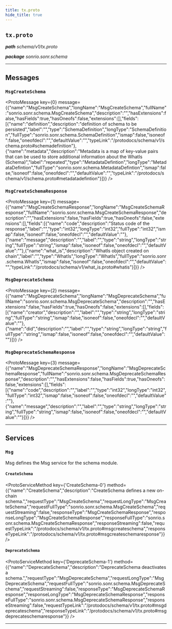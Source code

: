 ```yaml
---
title: tx.proto
hide_title: true
---
```



## `tx.proto`
_**path** schema/v1/tx.proto_

_**package** sonrio.sonr.schema_



---

## Messages


### `MsgCreateSchema`
<ProtoMessage key={0} message={{"name":"MsgCreateSchema","longName":"MsgCreateSchema","fullName":"sonrio.sonr.schema.MsgCreateSchema","description":"","hasExtensions":false,"hasFields":true,"hasOneofs":false,"extensions":[],"fields":[{"name":"definition","description":"definition of schema to be persisted","label":"","type":"SchemaDefinition","longType":"SchemaDefinition","fullType":"sonrio.sonr.schema.SchemaDefinition","ismap":false,"isoneof":false,"oneofdecl":"","defaultValue":"","typeLink":"/protodocs/schema/v1/schema.proto#schemadefinition"},{"name":"metadata","description":"Metadata is a map of key-value pairs that can be used to store additional information about the WhatIs (Schema)","label":"repeated","type":"MetadataDefintion","longType":"MetadataDefintion","fullType":"sonrio.sonr.schema.MetadataDefintion","ismap":false,"isoneof":false,"oneofdecl":"","defaultValue":"","typeLink":"/protodocs/schema/v1/schema.proto#metadatadefintion"}]}} />


### `MsgCreateSchemaResponse`
<ProtoMessage key={1} message={{"name":"MsgCreateSchemaResponse","longName":"MsgCreateSchemaResponse","fullName":"sonrio.sonr.schema.MsgCreateSchemaResponse","description":"","hasExtensions":false,"hasFields":true,"hasOneofs":false,"extensions":[],"fields":[{"name":"code","description":"Status code of the response","label":"","type":"int32","longType":"int32","fullType":"int32","ismap":false,"isoneof":false,"oneofdecl":"","defaultValue":""},{"name":"message","description":"","label":"","type":"string","longType":"string","fullType":"string","ismap":false,"isoneof":false,"oneofdecl":"","defaultValue":""},{"name":"what_is","description":"WhatIs object created on chain","label":"","type":"WhatIs","longType":"WhatIs","fullType":"sonrio.sonr.schema.WhatIs","ismap":false,"isoneof":false,"oneofdecl":"","defaultValue":"","typeLink":"/protodocs/schema/v1/what_is.proto#whatis"}]}} />


### `MsgDeprecateSchema`
<ProtoMessage key={2} message={{"name":"MsgDeprecateSchema","longName":"MsgDeprecateSchema","fullName":"sonrio.sonr.schema.MsgDeprecateSchema","description":"","hasExtensions":false,"hasFields":true,"hasOneofs":false,"extensions":[],"fields":[{"name":"creator","description":"","label":"","type":"string","longType":"string","fullType":"string","ismap":false,"isoneof":false,"oneofdecl":"","defaultValue":""},{"name":"did","description":"","label":"","type":"string","longType":"string","fullType":"string","ismap":false,"isoneof":false,"oneofdecl":"","defaultValue":""}]}} />


### `MsgDeprecateSchemaResponse`
<ProtoMessage key={3} message={{"name":"MsgDeprecateSchemaResponse","longName":"MsgDeprecateSchemaResponse","fullName":"sonrio.sonr.schema.MsgDeprecateSchemaResponse","description":"","hasExtensions":false,"hasFields":true,"hasOneofs":false,"extensions":[],"fields":[{"name":"code","description":"","label":"","type":"int32","longType":"int32","fullType":"int32","ismap":false,"isoneof":false,"oneofdecl":"","defaultValue":""},{"name":"message","description":"","label":"","type":"string","longType":"string","fullType":"string","ismap":false,"isoneof":false,"oneofdecl":"","defaultValue":""}]}} />

---
## Services


### `Msg`

Msg defines the Msg service for the schema module.


#### `CreateSchema`
<ProtoServiceMethod key={'CreateSchema-0'} method={{"name":"CreateSchema","description":"CreateSchema defines a new on-chain schema.","requestType":"MsgCreateSchema","requestLongType":"MsgCreateSchema","requestFullType":"sonrio.sonr.schema.MsgCreateSchema","requestStreaming":false,"responseType":"MsgCreateSchemaResponse","responseLongType":"MsgCreateSchemaResponse","responseFullType":"sonrio.sonr.schema.MsgCreateSchemaResponse","responseStreaming":false,"requestTypeLink":"/protodocs/schema/v1/tx.proto#msgcreateschema","responseTypeLink":"/protodocs/schema/v1/tx.proto#msgcreateschemaresponse"}} />


#### `DeprecateSchema`
<ProtoServiceMethod key={'DeprecateSchema-1'} method={{"name":"DeprecateSchema","description":"DeprecateSchema deactivates a schema.","requestType":"MsgDeprecateSchema","requestLongType":"MsgDeprecateSchema","requestFullType":"sonrio.sonr.schema.MsgDeprecateSchema","requestStreaming":false,"responseType":"MsgDeprecateSchemaResponse","responseLongType":"MsgDeprecateSchemaResponse","responseFullType":"sonrio.sonr.schema.MsgDeprecateSchemaResponse","responseStreaming":false,"requestTypeLink":"/protodocs/schema/v1/tx.proto#msgdeprecateschema","responseTypeLink":"/protodocs/schema/v1/tx.proto#msgdeprecateschemaresponse"}} />


---


  